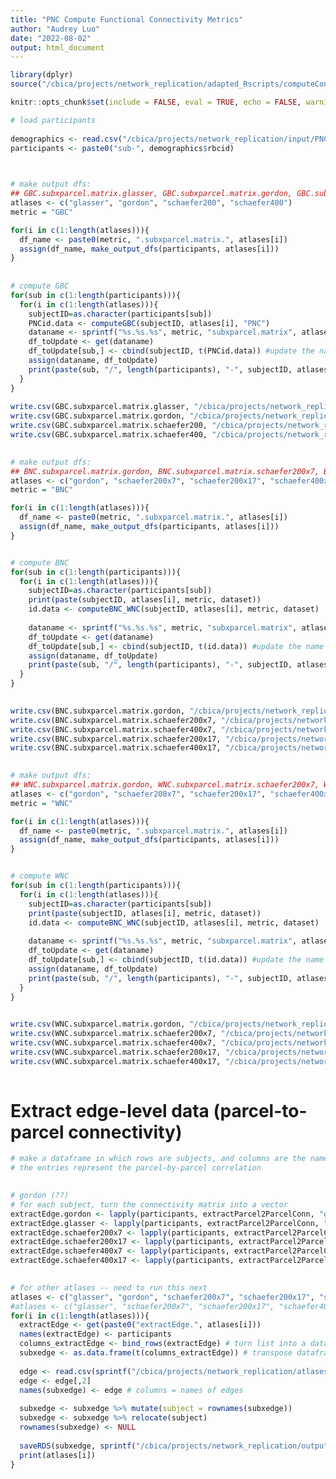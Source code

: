 ```yaml
---
title: "PNC Compute Functional Connectivity Metrics"
author: "Audrey Luo"
date: "2022-08-02"
output: html_document
---
```



```r

library(dplyr)
source("/cbica/projects/network_replication/adapted_Rscripts/computeConnectivityMetrics.R")

knitr::opts_chunk$set(include = FALSE, eval = TRUE, echo = FALSE, warning = FALSE, message = FALSE) 
```


```r
# load participants
 
demographics <- read.csv("/cbica/projects/network_replication/input/PNC/sample_selection/PNC_demographics_finalsample_20230103.csv")
participants <- paste0("sub-", demographics$rbcid)

 
```



```r
# make output dfs: 
## GBC.subxparcel.matrix.glasser, GBC.subxparcel.matrix.gordon, GBC.subxparcel.matrix.schaefer200, GBC.subxparcel.matrix.schaefer400
atlases <- c("glasser", "gordon", "schaefer200", "schaefer400")
metric = "GBC"

for(i in c(1:length(atlases))){
  df_name <- paste0(metric, ".subxparcel.matrix.", atlases[i])
  assign(df_name, make_output_dfs(participants, atlases[i]))
}
  
 
# compute GBC
for(sub in c(1:length(participants))){
  for(i in c(1:length(atlases))){
    subjectID=as.character(participants[sub])
    PNCid.data <- computeGBC(subjectID, atlases[i], "PNC")
    dataname <- sprintf("%s.%s.%s", metric, "subxparcel.matrix", atlases[i]) 
    df_toUpdate <- get(dataname)
    df_toUpdate[sub,] <- cbind(subjectID, t(PNCid.data)) #update the name of the df every iteration to GBC.subxparcel.matrix.[atlas]
    assign(dataname, df_toUpdate)  
    print(paste(sub, "/", length(participants), "-", subjectID, atlases[i]))
  }
}
 
write.csv(GBC.subxparcel.matrix.glasser, "/cbica/projects/network_replication/output/PNC/GBC/GBC_subxparcel_matrix_glasser.csv", row.names=F, quote=F)
write.csv(GBC.subxparcel.matrix.gordon, "/cbica/projects/network_replication/output/PNC/GBC/GBC_subxparcel_matrix_gordon.csv", row.names=F, quote=F)
write.csv(GBC.subxparcel.matrix.schaefer200, "/cbica/projects/network_replication/output/PNC/GBC/GBC_subxparcel_matrix_schaefer200.csv", row.names=F, quote=F)
write.csv(GBC.subxparcel.matrix.schaefer400, "/cbica/projects/network_replication/output/PNC/GBC/GBC_subxparcel_matrix_schaefer400.csv", row.names=F, quote=F)
   
```



```r
# make output dfs: 
## BNC.subxparcel.matrix.gordon, BNC.subxparcel.matrix.schaefer200x7, BNC.subxparcel.matrix.schaefer400x7
atlases <- c("gordon", "schaefer200x7", "schaefer200x17", "schaefer400x7", "schaefer400x17")
metric = "BNC"

for(i in c(1:length(atlases))){
  df_name <- paste0(metric, ".subxparcel.matrix.", atlases[i])
  assign(df_name, make_output_dfs(participants, atlases[i]))
}


# compute BNC
for(sub in c(1:length(participants))){
  for(i in c(1:length(atlases))){
    subjectID=as.character(participants[sub])
    print(paste(subjectID, atlases[i], metric, dataset))
    id.data <- computeBNC_WNC(subjectID, atlases[i], metric, dataset)
    
    dataname <- sprintf("%s.%s.%s", metric, "subxparcel.matrix", atlases[i]) 
    df_toUpdate <- get(dataname)
    df_toUpdate[sub,] <- cbind(subjectID, t(id.data)) #update the name of the df every iteration to BNC.subxparcel.matrix.[atlas]
    assign(dataname, df_toUpdate)  
    print(paste(sub, "/", length(participants), "-", subjectID, atlases[i]))
  }
}

  
write.csv(BNC.subxparcel.matrix.gordon, "/cbica/projects/network_replication/output/PNC/BNC/BNC_subxparcel_matrix_gordon.csv", row.names=F, quote=F)
write.csv(BNC.subxparcel.matrix.schaefer200x7, "/cbica/projects/network_replication/output/PNC/BNC/BNC_subxparcel_matrix_schaefer200x7.csv", row.names=F, quote=F)
write.csv(BNC.subxparcel.matrix.schaefer400x7, "/cbica/projects/network_replication/output/PNC/BNC/BNC_subxparcel_matrix_schaefer400x7.csv", row.names=F, quote=F)
write.csv(BNC.subxparcel.matrix.schaefer200x17, "/cbica/projects/network_replication/output/PNC/BNC/BNC_subxparcel_matrix_schaefer200x17.csv", row.names=F, quote=F)
write.csv(BNC.subxparcel.matrix.schaefer400x17, "/cbica/projects/network_replication/output/PNC/BNC/BNC_subxparcel_matrix_schaefer400x17.csv", row.names=F, quote=F)
 

```
 
 

```r

# make output dfs: 
## WNC.subxparcel.matrix.gordon, WNC.subxparcel.matrix.schaefer200x7, WNC.subxparcel.matrix.schaefer400x7
atlases <- c("gordon", "schaefer200x7", "schaefer200x17", "schaefer400x7", "schaefer400x17")
metric = "WNC"

for(i in c(1:length(atlases))){
  df_name <- paste0(metric, ".subxparcel.matrix.", atlases[i])
  assign(df_name, make_output_dfs(participants, atlases[i]))
}


# compute WNC
for(sub in c(1:length(participants))){
  for(i in c(1:length(atlases))){
    subjectID=as.character(participants[sub])
    print(paste(subjectID, atlases[i], metric, dataset))
    id.data <- computeBNC_WNC(subjectID, atlases[i], metric, dataset)
    
    dataname <- sprintf("%s.%s.%s", metric, "subxparcel.matrix", atlases[i]) 
    df_toUpdate <- get(dataname)
    df_toUpdate[sub,] <- cbind(subjectID, t(id.data)) #update the name of the df every iteration to BNC.subxparcel.matrix.[atlas]
    assign(dataname, df_toUpdate)  
    print(paste(sub, "/", length(participants), "-", subjectID, atlases[i]))
  }
}

  
write.csv(WNC.subxparcel.matrix.gordon, "/cbica/projects/network_replication/output/PNC/WNC/WNC_subxparcel_matrix_gordon.csv", row.names=F, quote=F)
write.csv(WNC.subxparcel.matrix.schaefer200x7, "/cbica/projects/network_replication/output/PNC/WNC/WNC_subxparcel_matrix_schaefer200x7.csv", row.names=F, quote=F)
write.csv(WNC.subxparcel.matrix.schaefer400x7, "/cbica/projects/network_replication/output/PNC/WNC/WNC_subxparcel_matrix_schaefer400x7.csv", row.names=F, quote=F)
write.csv(WNC.subxparcel.matrix.schaefer200x17, "/cbica/projects/network_replication/output/PNC/WNC/WNC_subxparcel_matrix_schaefer200x17.csv", row.names=F, quote=F)
write.csv(WNC.subxparcel.matrix.schaefer400x17, "/cbica/projects/network_replication/output/PNC/WNC/WNC_subxparcel_matrix_schaefer400x17.csv", row.names=F, quote=F)
 

```


# Extract edge-level data (parcel-to-parcel connectivity)
```r

  
# make a dataframe in which rows are subjects, and columns are the names of the edges (parcel1_to_parcel2)
# the entries represent the parcel-by-parcel correlation
 

# gordon (??)
# for each subject, turn the connectivity matrix into a vector
extractEdge.gordon <- lapply(participants, extractParcel2ParcelConn, "gordon", "PNC")
extractEdge.glasser <- lapply(participants, extractParcel2ParcelConn, "glasser", "PNC")
extractEdge.schaefer200x7 <- lapply(participants, extractParcel2ParcelConn, "schaefer200x7", "PNC")
extractEdge.schaefer200x17 <- lapply(participants, extractParcel2ParcelConn, "schaefer200x17", "PNC")
extractEdge.schaefer400x7 <- lapply(participants, extractParcel2ParcelConn, "schaefer400x7", "PNC")
extractEdge.schaefer400x17 <- lapply(participants, extractParcel2ParcelConn, "schaefer400x17", "PNC")

 
# for other atlases -- need to run this next
atlases <- c("glasser", "gordon", "schaefer200x7", "schaefer200x17", "schaefer400x7", "schaefer400x17")
#atlases <- c("glasser", "schaefer200x7", "schaefer200x17", "schaefer400x7", "schaefer400x17")
for(i in c(1:length(atlases))){
  extractEdge <- get(paste0("extractEdge.", atlases[i]))
  names(extractEdge) <- participants 
  columns_extractEdge <- bind_rows(extractEdge) # turn list into a dataframe
  subxedge <- as.data.frame(t(columns_extractEdge)) # transpose dataframe
  
  edge <- read.csv(sprintf("/cbica/projects/network_replication/atlases/edge/%1$s_edge.csv", atlases[i]))
  edge <- edge[,2]
  names(subxedge) <- edge # columns = names of edges
  
  subxedge <- subxedge %>% mutate(subject = rownames(subxedge))
  subxedge <- subxedge %>% relocate(subject)
  rownames(subxedge) <- NULL
  
  saveRDS(subxedge, sprintf("/cbica/projects/network_replication/output/PNC/edge/subxedge_%1$s.RData", atlases[i])) 
  print(atlases[i])
} 
 
 
```





